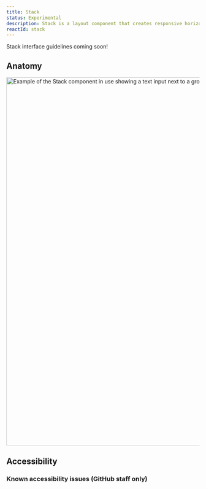 ```yaml
---
title: Stack
status: Experimental
description: Stack is a layout component that creates responsive horizontal and vertical flows.
reactId: stack
---
```



<Note variant="warning">
 Stack interface guidelines coming soon!
</Note>

## Anatomy

<img
  width="960"
  alt="Example of the Stack component in use showing a text input next to a group of buttons. The stack is shown both horizontally and vertically."
  src="https://github.com/primer/primitives/assets/18661030/5b8649e0-1c3e-4845-abb1-c339b628d056"
/>

## Accessibility

### Known accessibility issues (GitHub staff only)

<AccessibilityLink label="Stack"/>
